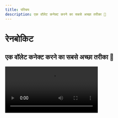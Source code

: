 ```yaml
---
title: परिचय
description: एक वॉलेट कनेक्ट करने का सबसे अच्छा तरीका 🌈
---
```


# रेनबोकिट

## एक वॉलेट कनेक्ट करने का सबसे अच्छा तरीका 🌈

<Video src="https://res.cloudinary.com/rainbowme/video/upload/s--aTmEjSrr--/f_auto:video,q_auto/v1/rainbowkit/site-assets/rainbowkit-video-cutdown-edit_gy0q16" />

रेनबोकिट एक [React](https://reactjs.org/) लाइब्रेरी है जो आपके डैप को वॉलेट कनेक्शन जोड़ने में आसानी प्रदान करती है। यह सहज, प्रतिक्रियाशील और अनुकूलित है।

### विशेषताएं

#### वॉलेट प्रबंधन

आपके डैप के लिए बॉक्स के बाहर वॉलेट प्रबंधन। वॉलेट्स के कनेक्शन और डिस्कनेक्शन को संभालने के अलावा, रेनबोकिट अनेक वॉलेट्स का समर्थन करती है, स्वैप कनेक्शन चेन्स, ईएनएस को पता करती है, बैलेंस दिखाती है और बहुत कुछ!

#### अनुकूलनीय

आप अपनी ब्रांडिंग से मेल खाने के लिए RainbowKit UI को ट्वीक कर सकते हैं। आप कुछ पूर्वनिर्धारित एक्सेंट रंगों और बॉर्डर त्रिज्या कॉन्फ़िगरेशन का चयन कर सकते हैं। अधिक उन्नत उपयोग के मामलों के लिए, आप एक पूरी तरह से कस्टम थीम प्रदान कर सकते हैं, अपना खुद का बटन रेंडर कर सकते हैं, और कुछ विशेषताओं को छोड़ सकते हैं। डार्क मोड शामिल है।

#### उद्योग मानक

अधिकांश उत्पादों के साथ बेहतर अंतर्संचारिता के लिए, हम निर्भर हैं [viem](https://viem.sh) और [wagmi](https://wagmi.sh/) पर - स्थान में सबसे आम रूप से इस्तेमाल किए जाने वाले लाइब्रेरी।

वॉलेट मानक जैसे कि EIP-1193 और EIP-6963 का समर्थन सीधे बॉक्स से ही किया जाता है, जिससे ब्राउज़र वॉलेट उपयोगकर्ताओं के लिए अपने वॉलेट को आपके dApp से बिना किसी रुकावट के जोड़ना पहले से कहीं अधिक आसान हो गया है।

### समुदाय

हमें खुशी हो रही है कि समुदाय RainbowKit को अपना रहा है, मुद्दे उठा रहा है, और प्रतिक्रिया दे रहा है। चाहे यह एक सुविधा का अनुरोध हो, बग रिपोर्ट, या एक प्रोजेक्ट को प्रदर्शित करने के लिए, कृपया शामिल हों!

- उठायें [issue](https://github.com/merkletrade/rainbowkit/issues)
- आगे बढ़ें [Twitter](https://twitter.com/rainbowdotme)
- अपना साझा करें [feedback](https://github.com/merkletrade/rainbowkit/discussions/new?category=feedback)
- इसे आजमाएं [Codesandbox](https://codesandbox.io/p/sandbox/github/merkletrade/rainbowkit/tree/main/examples/with-next)
